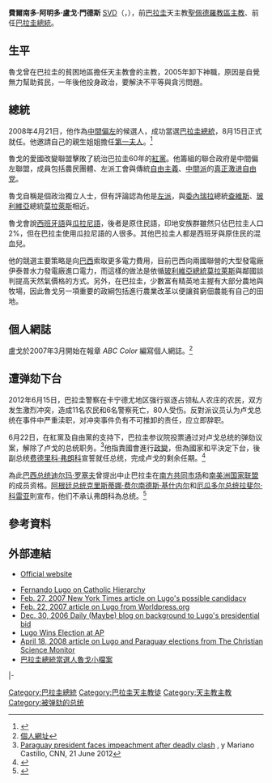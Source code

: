 {{Infobox President
| name          = 費爾南多·盧戈<br>Fernando Lugo
| image         = Fernando lugo.jpg
| country       = {{PRY}}
| order         = 52
| office        = 巴拉圭總統
| vicepresident = 
| term_start    =  2008年8月15日
| term_end      =  2012年6月22日
| succeeding    = 
| predecessor   = [[尼卡諾爾·杜阿爾特·弗魯托斯|尼卡諾爾·杜阿爾特·弗魯托斯]]
| successor     = [[费德里科·弗朗科|费德里科·弗朗科]]
| birth_date    = {{birth date and age|1951|05|30|df=y}} 
| birth_place   = {{PAR}}{{link-en|圣索拉诺|San Solano}}
| death_date    = 
| death_place   = 
| party         = {{link-en|变革爱国联盟|Patriotic Alliance for Change}}
| religion      = [[天主教|天主教]]
}}
'''費爾南多·阿明多·盧戈·門德斯''' [[聖言會|SVD]]（{{lang-es|'''Fernando Armindo Lugo Méndez'''}}，{{bd|1951年|5月30日||catIdx=L}}），前[[巴拉圭|巴拉圭]]天主教[[聖佩德羅省|聖佩德羅]][[教區|教區]][[主教|主教]]、前任[[巴拉圭總統|巴拉圭總統]]。

==生平==
魯戈曾在巴拉圭的貧困地區擔任天主教會的主教，2005年卸下神職，原因是自覺無力幫助貧民，一年後他投身政治，要解決不平等與貪污問題。

==總統==
2008年4月21日，他作為[[中間偏左|中間偏左]]的{{link-en|变革爱国联盟|Patriotic Alliance for Change}}候選人，成功當選[[巴拉圭總統|巴拉圭總統]]，8月15日正式就任。他邀請自己的親生姐姐擔任[[第一夫人|第一夫人]]。<ref>{{Cite web |url=http://hk.news.yahoo.com/080426/12/2t2ud.html |title=主教總統邀姊當第一夫人 |access-date=2008-04-27 |archive-date=2008-04-27 |archive-url=https://web.archive.org/web/20080427155248/http://hk.news.yahoo.com/080426/12/2t2ud.html |dead-url=no }}</ref>

魯戈的愛國改變聯盟擊敗了統治巴拉圭60年的[[紅黨_(巴拉圭)|紅黨]]。他籌組的聯合政府是中間偏左聯盟，成員包括農民團體、左派工會與傳統[[自由主義|自由主義]]、[[中間派|中間派]]的[[真正激进自由党|真正激进自由党]]。

魯戈自稱是個政治獨立人士，但有評論認為他是[[左派|左派]]，與[[委內瑞拉|委內瑞拉]]總統[[查維斯|查維斯]]、[[玻利維亞|玻利維亞]]總統[[莫拉萊斯|莫拉萊斯]]相近。

魯戈會說[[西班牙語|西班牙語]]與[[瓜拉尼語|瓜拉尼語]]，後者是原住民語，印地安族群雖然只佔巴拉圭人口2%，但在巴拉圭使用瓜拉尼語的人很多。其他巴拉圭人都是西班牙與原住民的混血兒。

他的競選主要策略是向[[巴西|巴西]]索取更多電力費用，目前巴西向兩國聯營的大型發電廠伊泰普水力發電廠進口電力，而這樣的做法是依循[[玻利維亞總統|玻利維亞總統]][[埃沃·莫拉萊斯|莫拉萊斯]]與鄰國談判提高天然氣價格的方式。另外，在巴拉圭，少數富有精英地主握有大部分農地與牧場，因此魯戈另一項重要的政綱包括進行農業改革以便讓貧窮佃農能有自己的田地。

== 個人網誌 ==
盧戈於2007年3月開始在報章 ''ABC Color'' 編寫個人網誌。<ref>[http://www.abc.com.py/blogs/list.php?autor=4 個人網址]{{Dead link|date=2020年1月 |bot=InternetArchiveBot |fix-attempted=yes }}</ref>

== 遭弹劾下台 ==
2012年6月15日，巴拉圭警察在卡宁德尤地区强行驱逐占领私人农庄的农民，双方发生激烈冲突，造成11名农民和6名警察死亡，80人受伤。反對派议员认为卢戈总统在事件中严重渎职，对冲突事件负有不可推卸的责任，应立即辞职。

6月22日，在紅黨及自由黨的支持下，巴拉圭参议院投票通过对卢戈总统的弹劾议案，解除了卢戈的总统职务。<ref>[http://www.cnn.com/2012/06/21/world/americas/paraguay-president/index.html Paraguay president faces impeachment after deadly clash] {{Wayback|url=http://www.cnn.com/2012/06/21/world/americas/paraguay-president/index.html |date=20210324232022 }}, y Mariano Castillo, CNN, 21 June 2012</ref>他指責國會進行[[政變|政變]]，但為國家和平決定下台，後副总统[[费德里科·弗朗科|费德里科·弗朗科]]宣誓就任总统，完成卢戈的剩余任期。<ref name="Mercopress">{{cite web|url= http://en.mercopress.com/2012/06/22/institutional-coup-removes-paraguayan-president-lugo-from-office|title= “Institutional coup” removes Paraguayan president Lugo from office|author= |date= 22 June 2012|work= |publisher= Merco Press|accessdate= 22 June 2012|archive-date= 2021-05-15|archive-url= https://web.archive.org/web/20210515200845/https://en.mercopress.com/2012/06/22/institutional-coup-removes-paraguayan-president-lugo-from-office|dead-url= no}}</ref>

為此[[巴西总统|巴西总统]][[迪尔玛·罗塞夫|迪尔玛·罗塞夫]]曾提出中止巴拉圭在[[南方共同市场|南方共同市场]]和[[南美洲国家联盟|南美洲国家联盟]]的成员资格。[[阿根廷总统|阿根廷总统]][[克里斯蒂娜·费尔南德斯·基什内尔|克里斯蒂娜·费尔南德斯·基什内尔]]和[[厄瓜多尔总统|厄瓜多尔总统]][[拉斐尔·科雷亚|拉斐尔·科雷亚]]則宣布，他们不承认弗朗科為总统。<ref>{{cite web|url= http://www.lanacion.com.ar/1484357-unasur-y-mercosur-tomaria-medidas-severas-ante-la-remocion-de-lugo|title= Argentina "no convalidará el golpe en Paraguay" mientras que Brasil sugirió que quedaría fuera de la Unasur y el Mercosur|trans_title= Argentina "will not support the coup in Paraguay" and Brazil suggested that it would be left out of Unasur and Mercosur|language= es|author= |date= 22 June 2012|work= |publisher= La Nación|accessdate= 22 June 2012|archive-date= 2012-08-04|archive-url= https://www.webcitation.org/69g2m80zH?url=http://www.lanacion.com.ar/1484357-unasur-y-mercosur-tomaria-medidas-severas-ante-la-remocion-de-lugo|dead-url= no}}</ref>

== 參考資料 ==
{{reflist}}

== 外部連結 ==
* {{es icon}} [https://web.archive.org/web/20110207200405/http://lugopresidente.com/ Official website]
* [http://www.catholic-hierarchy.org/bishop/blume.html Fernando Lugo on Catholic Hierarchy] {{Wayback|url=http://www.catholic-hierarchy.org/bishop/blume.html |date=20080506142724 }}
* [http://www.nytimes.com/2007/02/27/world/americas/27paraguay.html Feb. 27, 2007 New York Times article on Lugo's possible candidacy] {{Wayback|url=http://www.nytimes.com/2007/02/27/world/americas/27paraguay.html |date=20111126201315 }}
* [http://www.worldpress.org/Americas/2686.cfm Feb. 22, 2007 article on Lugo from Worldpress.org] {{Wayback|url=http://www.worldpress.org/Americas/2686.cfm |date=20080410111605 }}
* [http://jimjay.blogspot.com/2006/12/church-right-wing-shocker.html Dec. 30, 2006 Daily (Maybe) blog on background to Lugo's presidential bid] {{Wayback|url=http://jimjay.blogspot.com/2006/12/church-right-wing-shocker.html |date=20110708044307 }}
* [https://web.archive.org/web/20080421174307/http://news.yahoo.com/s/ap/20080421/ap_on_re_la_am_ca/paraguay_election Lugo Wins Election at AP]
* [http://www.csmonitor.com/2008/0418/p04s05-woam.html April 18, 2008 article on Lugo and Paraguay elections from The Christian Science Monitor] {{Wayback|url=http://www.csmonitor.com/2008/0418/p04s05-woam.html |date=20080422203841 }}
*[http://www.epochtimes.com.au/b5/8/4/21/n2089890.htm 巴拉圭總統當選人魯戈小檔案]{{dead link|date=2018年4月 |bot=InternetArchiveBot |fix-attempted=yes }}
{{s-start}}
{{s-off}}
|-
{{s-bef|before=[[尼卡諾爾·杜阿爾特·弗魯托斯|尼卡諾爾·杜阿爾特·弗魯托斯]]}}
{{s-ttl|title=[[巴拉圭总统|巴拉圭总统]]|years=2008 - 2012}}
{{s-aft|after=[[费德里科·弗朗哥|费德里科·弗朗哥]]}}
{{s-end}}

{{Authority control}}
{{DEFAULTSORT:Lugo, Fernando}}
[[Category:巴拉圭總統|Category:巴拉圭總統]]
[[Category:巴拉圭天主教徒|Category:巴拉圭天主教徒]]
[[Category:天主教主教|Category:天主教主教]]
[[Category:被弹劾的总统|Category:被弹劾的总统]]